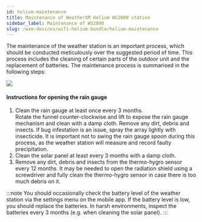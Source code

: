 ```yaml
---
id: helium-maintenance
title: Maintenance of WeatherXM Helium WS2000 station
sidebar_label: Maintenance of WS2000
slug: /wxm-devices/wifi-helium-bundle/helium-maintenance
---
```



The maintenance of the weather station is an important process, which should be conducted meticulously over the suggested period of time.
This process includes the cleaning of certain parts of the outdoor unit and the replacement of batteries.
The maintenance process is summarised in the following steps:

<div class="explanation">
  <img src={useBaseUrl("img/wxm-devices/helium-bundle/maintenance.svg")} />
  <div>
    <h4>Instructions for opening the rain gauge</h4>
    <ol>
      <li>Clean the rain gauge at least once every 3 months.</li>
      Rotate the funnel counter-clockwise and lift to expose the rain gauge mechanism
      and clean with a damp cloth. Remove any dirt, debris and insects.
      If bug infestation is an issue, spray the array lightly with insecticide.
      It is important not to swing the rain gauge spoon during this process,
      as the weather station will measure and record faulty precipitation.
      <li>Clean the solar panel at least every 3 months with a damp cloth.</li>
      <li>Remove any dirt, debris and insects from the thermo-hygro sensor every 12 months. It may be needed to open the radiation shield using a screwdriver and fully clean the thermo-hygro sensor in case there is too much debris on it.</li>
    </ol>
  </div>
</div>

:::note
You should occasionally check the battery level of the weather station via the settings menu on the mobile app. If the battery level is low, you should replace the batteries.
In harsh environments, inspect the batteries every 3 months (e.g. when cleaning the solar panel).
:::